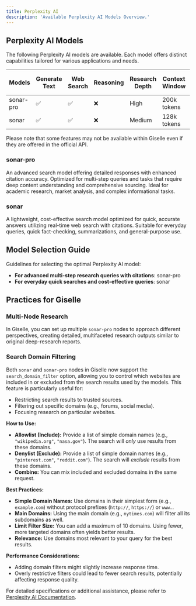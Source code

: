 ```yaml
---
title: Perplexity AI
description: 'Available Perplexity AI Models Overview.'
---
```


## Perplexity AI Models

The following Perplexity AI models are available. Each model offers distinct capabilities tailored for various applications and needs.

| Models    | Generate Text | Web Search | Reasoning | Research Depth | Context Window | Max Output Tokens | Availability |
| --------- | ------------- | ---------- | --------- | -------------- | -------------- | ----------------- | ------------ |
| sonar-pro | ✅             | ✅          | ❌         | High           | 200k tokens    | 8k tokens         | Pro          |
| sonar     | ✅             | ✅          | ❌         | Medium         | 128k tokens    | -                 | Free         |

Please note that some features may not be available within Giselle even if they are offered in the official API.

### sonar-pro

An advanced search model offering detailed responses with enhanced citation accuracy. Optimized for multi-step queries and tasks that require deep content understanding and comprehensive sourcing. Ideal for academic research, market analysis, and complex informational tasks.

### sonar

A lightweight, cost-effective search model optimized for quick, accurate answers utilizing real-time web search with citations. Suitable for everyday queries, quick fact-checking, summarizations, and general-purpose use.


## Model Selection Guide

Guidelines for selecting the optimal Perplexity AI model:

- **For advanced multi-step research queries with citations**: sonar-pro
- **For everyday quick searches and cost-effective queries**: sonar

## Practices for Giselle

### Multi-Node Research

In Giselle, you can set up multiple `sonar-pro` nodes to approach different perspectives, creating detailed, multifaceted research outputs similar to original deep-research reports.

### Search Domain Filtering

Both `sonar` and `sonar-pro` nodes in Giselle now support the `search_domain_filter` option, allowing you to control which websites are included in or excluded from the search results used by the models. This feature is particularly useful for:

*   Restricting search results to trusted sources.
*   Filtering out specific domains (e.g., forums, social media).
*   Focusing research on particular websites.

**How to Use:**

*   **Allowlist (Include):** Provide a list of simple domain names (e.g., `"wikipedia.org"`, `"nasa.gov"`). The search will *only* use results from these domains.
*   **Denylist (Exclude):** Provide a list of simple domain names (e.g., `"pinterest.com"`, `"reddit.com"`). The search will *exclude* results from these domains.
*   **Combine:** You can mix included and excluded domains in the same request.

**Best Practices:**

*   **Simple Domain Names:** Use domains in their simplest form (e.g., `example.com`) without protocol prefixes (`http://`, `https://`) or `www.`.
*   **Main Domains:** Using the main domain (e.g., `nytimes.com`) will filter all its subdomains as well.
*   **Limit Filter Size:** You can add a maximum of 10 domains. Using fewer, more targeted domains often yields better results.
*   **Relevance:** Use domains most relevant to your query for the best results.

**Performance Considerations:**

*   Adding domain filters might slightly increase response time.
*   Overly restrictive filters could lead to fewer search results, potentially affecting response quality.


For detailed specifications or additional assistance, please refer to [Perplexity AI Documentation](https://docs.perplexity.ai).
